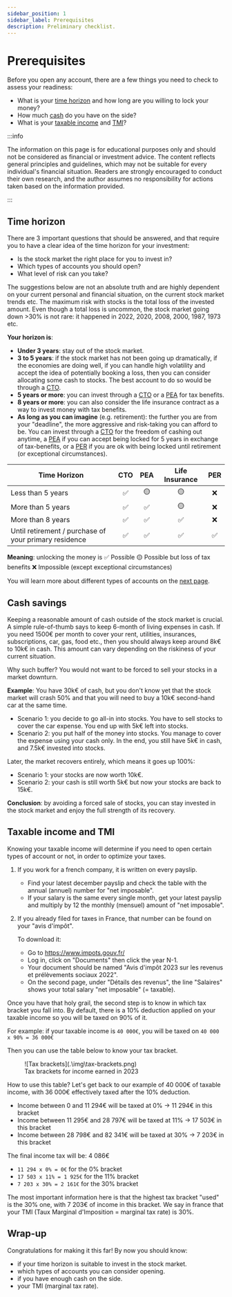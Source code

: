 ```yaml
---
sidebar_position: 1
sidebar_label: Prerequisites
description: Preliminary checklist.
---
```



# Prerequisites

Before you open any account, there are a few things you need to check to assess your readiness:
- What is your [time horizon](#time-horizon) and how long are you willing to lock your money?
- How much [cash](#cash-savings) do you have on the side?
- What is your [taxable income](#taxable-income-and-tax-bracket) and [TMI](#taxable-income-and-tmi)?

:::info

The information on this page is for educational purposes only and should not be considered as financial or investment advice.
The content reflects general principles and guidelines, which may not be suitable for every individual's financial situation.
Readers are strongly encouraged to conduct their own research, and the author assumes no responsibility for actions taken based on the information provided.

:::

## Time horizon
There are 3 important questions that should be answered, and that require you to have a clear idea of the time horizon for your investment:
- Is the stock market the right place for you to invest in?
- Which types of accounts you should open?
- What level of risk can you take?

The suggestions below are not an absolute truth and are highly dependent on your current personal and financial situation, on the current stock market trends etc.
The maximum risk with stocks is the total loss of the invested amount. Even though a total loss is uncommon, the stock market going down >30% is not rare: it happened in 2022, 2020, 2008, 2000, 1987, 1973 etc.

**Your horizon is**: 
- **Under 3 years**: stay out of the stock market.
- **3 to 5 years**: if the stock market has not been going up dramatically, if the economies are doing well, if you can handle high volatility and accept the idea of potentially booking a loss, then you can consider allocating some cash to stocks. The best account to do so would be through a [CTO](./account-types#cto).
- **5 years or more**: you can invest through a [CTO](./account-types#cto) or a [PEA](./account-types#pea) for tax benefits.
- **8 years or more**: you can also consider the life insurance contract as a way to invest money with tax benefits.
- **As long as you can imagine** (e.g. retirement): the further you are from your "deadline", the more aggressive and risk-taking you can afford to be. You can invest through a [CTO](./account-types#cto) for the freedom of cashing out anytime, a [PEA](./account-types#pea) if you can accept being locked for 5 years in exchange of tax-benefits, or a [PER](./account-types#per) if you are ok with being locked until retirement (or exceptional circumstances).

| Time Horizon                                           	| CTO 	| PEA 	| Life Insurance 	| PER 	|
|--------------------------------------------------------	|:---:	|:---:	|:--------------:	|:---:	|
| Less than 5 years                                        	|  ✅  	|  🟡  	|        🟡       	|  ❌  	|
| More than 5 years                                        	|  ✅  	|  ✅  	|        🟡       	|  ❌  	|
| More than 8 years                                        	|  ✅  	|  ✅  	|        ✅       	|  ❌  	|
| Until retirement / purchase of your primary residence  	|  ✅  	|  ✅  	|        ✅       	|  ✅  	|

**Meaning**: unlocking the money is ✅ Possible 🟡 Possible but loss of tax benefits ❌ Impossible (except exceptional circumstances)

You will learn more about different types of accounts on the [next page](./account-types).

## Cash savings
Keeping a reasonable amount of cash outside of the stock market is crucial. A simple rule-of-thumb says to keep 6-month of living expenses in cash. If you need 1500€ per month to cover your rent, utilities, insurances, subscriptions, car, gas, food etc., then you should always keep around 8k€ to 10k€ in cash. This amount can vary depending on the riskiness of your current situation.

Why such buffer? You would not want to be forced to sell your stocks in a market downturn.

**Example**: 
You have 30k€ of cash, but you don't know yet that the stock market will crash 50% and that you will need to buy a 10k€ second-hand car at the same time.
- Scenario 1: you decide to go all-in into stocks. You have to sell stocks to cover the car expense. You end up with 5k€ left into stocks.
- Scenario 2: you put half of the money into stocks. You manage to cover the expense using your cash only. In the end, you still have 5k€ in cash, and 7.5k€ invested into stocks.

Later, the market recovers entirely, which means it goes up 100%:
- Scenario 1: your stocks are now worth 10k€.
- Scenario 2: your cash is still worth 5k€ but now your stocks are back to 15k€. 

**Conclusion**: by avoiding a forced sale of stocks, you can stay invested in the stock market and enjoy the full strength of its recovery.

## Taxable income and TMI
Knowing your taxable income will determine if you need to open certain types of account or not, in order to optimize your taxes.
1. If you work for a french company, it is written on every payslip.
    - Find your latest december payslip and check the table with the annual (annuel) number for "net imposable".
    - If your salary is the same every single month, get your latest payslip and multiply by 12 the monthly (mensuel) amount of "net imposable".

2. If you already filed for taxes in France, that number can be found on your "avis d'impôt".
    
    To download it:
    - Go to https://www.impots.gouv.fr/
    - Log in, click on "Documents" then click the year N-1.
    - Your document should be named "Avis d'impôt 2023 sur les revenus et prélèvements sociaux 2022".
    - On the second page, under "Détails des revenus", the line "Salaires" shows your total salary "net imposable" (= taxable).


Once you have that holy grail, the second step is to know in which tax bracket you fall into. By default, there is a 10% deduction applied on your taxable income so you will be taxed on 90% of it.

For example: if your taxable income is ```40 000€```, you will be taxed on ```40 000 x 90% = 36 000€```

Then you can use the table below to know your tax bracket.
<figure>
![Tax brackets](.\img\tax-brackets.png)
<figcaption>Tax brackets for income earned in 2023</figcaption>
</figure>

How to use this table? Let's get back to our example of 40 000€ of taxable income, with 36 000€ effectively taxed after the 10% deduction.
- Income between 0 and 11 294€ will be taxed at 0% -> 11 294€ in this bracket
- Income between 11 295€ and 28 797€ will be taxed at 11% -> 17 503€ in this bracket
- Income between 28 798€ and 82 341€ will be taxed at 30% -> 7 203€ in this bracket

The final income tax will be: 4 086€
- ```11 294 x 0% = 0€``` for the 0% bracket
- ```17 503 x 11% = 1 925€``` for the 11% bracket
- ```7 203 x 30% = 2 161€``` for the 30% bracket

The most important information here is that the highest tax bracket "used" is the 30% one, with 7 203€ of income in this bracket.
We say in france that your TMI (Taux Marginal d'Imposition = marginal tax rate) is 30%.

## Wrap-up
Congratulations for making it this far! By now you should know:
- if your time horizon is suitable to invest in the stock market.
- which types of accounts you can consider opening.
- if you have enough cash on the side.
- your TMI (marginal tax rate).




<BuyMeACoffee />
